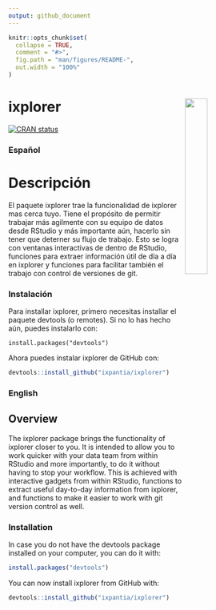 ```yaml
---
output: github_document
---
```


<!-- README.md is generated from README.Rmd. Please edit that file -->

```r
knitr::opts_chunk$set(
  collapse = TRUE,
  comment = "#>",
  fig.path = "man/figures/README-",
  out.width = "100%"
)
```


# ixplorer <a><img src="https://storage.googleapis.com/ixplorer/ixplorer_logo.png" align="right" width="30%"></a>

<!-- badges: start -->
[![CRAN status](https://www.r-pkg.org/badges/version/ixplorer)](https://cran.r-project.org/package=ixplorer)
<!-- badges: end -->

### Español

# Descripción

El paquete ixplorer trae la funcionalidad de ixplorer mas cerca tuyo. Tiene el propósito de permitir trabajar más agilmente con su equipo de datos desde RStudio
y más importante aún, hacerlo sin tener que deterner su flujo de trabajo.
Esto se logra con ventanas interactivas de dentro de RStudio, funciones para extraer
información útil de día a día en ixplorer y funciones para 
facilitar también el trabajo con control de versiones de git.

### Instalación

Para installar ixplorer, primero necesitas installar el paquete devtools (o remotes). Si no lo has hecho aún, puedes instalarlo con:

```
install.packages("devtools")
```

Ahora puedes instalar ixplorer de GitHub con:

```r
devtools::install_github("ixpantia/ixplorer")
```

### English

## Overview

The ixplorer package brings the functionality of ixplorer closer to you. It is 
intended to allow you to work quicker with your data team from within RStudio
and more importantly, to do it without having to stop your workflow.
This is achieved with interactive gadgets from within RStudio, functions to extract useful day-to-day information from ixplorer, and functions to make it easier to work with git version control as well.

### Installation 

In case you do not have the devtools package installed on your computer, you can do it with:

```r
install.packages("devtools")
```

You can now install ixplorer from GitHub with:

```r
devtools::install_github("ixpantia/ixplorer")
```

